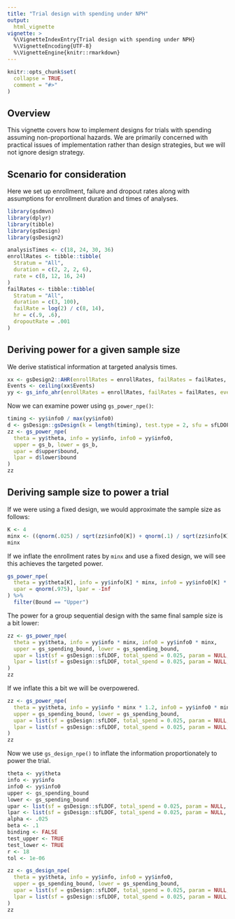 ```yaml
---
title: "Trial design with spending under NPH"
output:
  html_vignette
vignette: >
  %\VignetteIndexEntry{Trial design with spending under NPH}
  %\VignetteEncoding{UTF-8}
  %\VignetteEngine{knitr::rmarkdown}
---
```


```r
knitr::opts_chunk$set(
  collapse = TRUE,
  comment = "#>"
)
```

## Overview

This vignette covers how to implement designs for trials with spending assuming non-proportional hazards.
We are primarily concerned with practical issues of implementation rather than design strategies, but we will not ignore design strategy.

## Scenario for consideration

Here we set up enrollment, failure and dropout rates along with assumptions for enrollment duration and times of analyses.

```r
library(gsdmvn)
library(dplyr)
library(tibble)
library(gsDesign)
library(gsDesign2)
```

```r
analysisTimes <- c(18, 24, 30, 36)
enrollRates <- tibble::tibble(
  Stratum = "All",
  duration = c(2, 2, 2, 6),
  rate = c(8, 12, 16, 24)
)
failRates <- tibble::tibble(
  Stratum = "All",
  duration = c(3, 100),
  failRate = log(2) / c(8, 14),
  hr = c(.9, .6),
  dropoutRate = .001
)
```

## Deriving power for a given sample size

We derive statistical information at targeted analysis times.

```r
xx <- gsDesign2::AHR(enrollRates = enrollRates, failRates = failRates, totalDuration = analysisTimes)
Events <- ceiling(xx$Events)
yy <- gs_info_ahr(enrollRates = enrollRates, failRates = failRates, events = Events)
```

Now we can examine power using `gs_power_npe()`:

```r
timing <- yy$info0 / max(yy$info0)
d <- gsDesign::gsDesign(k = length(timing), test.type = 2, sfu = sfLDOF, alpha = .025, timing = timing)
zz <- gs_power_npe(
  theta = yy$theta, info = yy$info, info0 = yy$info0,
  upper = gs_b, lower = gs_b,
  upar = d$upper$bound,
  lpar = d$lower$bound
)
zz
```

## Deriving sample size to power a trial

If we were using a fixed design, we would approximate the sample size as follows:

```r
K <- 4
minx <- ((qnorm(.025) / sqrt(zz$info0[K]) + qnorm(.1) / sqrt(zz$info[K])) / zz$theta[K])^2
minx
```

If we inflate the enrollment rates by `minx` and use a fixed design, we will see this achieves the targeted power.

```r
gs_power_npe(
  theta = yy$theta[K], info = yy$info[K] * minx, info0 = yy$info0[K] * minx,
  upar = qnorm(.975), lpar = -Inf
) %>%
  filter(Bound == "Upper")
```

The power for a group sequential design with the same final sample size is a bit lower:

```r
zz <- gs_power_npe(
  theta = yy$theta, info = yy$info * minx, info0 = yy$info0 * minx,
  upper = gs_spending_bound, lower = gs_spending_bound,
  upar = list(sf = gsDesign::sfLDOF, total_spend = 0.025, param = NULL, timing = NULL),
  lpar = list(sf = gsDesign::sfLDOF, total_spend = 0.025, param = NULL, timing = NULL)
)
zz
```

If we inflate this a bit we will be overpowered.

```r
zz <- gs_power_npe(
  theta = yy$theta, info = yy$info * minx * 1.2, info0 = yy$info0 * minx * 1.2,
  upper = gs_spending_bound, lower = gs_spending_bound,
  upar = list(sf = gsDesign::sfLDOF, total_spend = 0.025, param = NULL, timing = NULL),
  lpar = list(sf = gsDesign::sfLDOF, total_spend = 0.025, param = NULL, timing = NULL)
)
zz
```

Now we use `gs_design_npe()` to inflate the information proportionately to power the trial.

```r
theta <- yy$theta
info <- yy$info
info0 <- yy$info0
upper <- gs_spending_bound
lower <- gs_spending_bound
upar <- list(sf = gsDesign::sfLDOF, total_spend = 0.025, param = NULL, timing = NULL)
lpar <- list(sf = gsDesign::sfLDOF, total_spend = 0.025, param = NULL, timing = NULL)
alpha <- .025
beta <- .1
binding <- FALSE
test_upper <- TRUE
test_lower <- TRUE
r <- 18
tol <- 1e-06

zz <- gs_design_npe(
  theta = yy$theta, info = yy$info, info0 = yy$info0,
  upper = gs_spending_bound, lower = gs_spending_bound,
  upar = list(sf = gsDesign::sfLDOF, total_spend = 0.025, param = NULL, timing = NULL),
  lpar = list(sf = gsDesign::sfLDOF, total_spend = 0.025, param = NULL, timing = NULL)
)
zz
```
